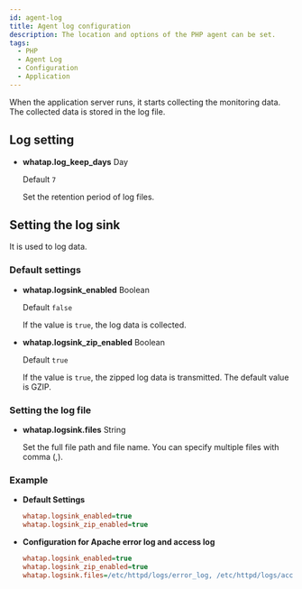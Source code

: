 ```yaml
---
id: agent-log
title: Agent log configuration
description: The location and options of the PHP agent can be set.
tags:
  - PHP
  - Agent Log
  - Configuration
  - Application
---
```


When the application server runs, it starts collecting the monitoring data. The collected data is stored in the log file. 

## Log setting

- **whatap.log_keep_days** <span class='type'>Day</span>

  Default `7`

  Set the retention period of log files.

## Setting the log sink

It is used to log data.

### Default settings

- **whatap.logsink_enabled** <span class='type'>Boolean</span>

  Default `false`

  If the value is `true`, the log data is collected.

- **whatap.logsink_zip_enabled** <span class='type'>Boolean</span>

  Default `true`

  If the value is `true`, the zipped log data is transmitted. The default value is GZIP.

### Setting the log file

- **whatap.logsink.files** <span class='type'>String</span>

  Set the full file path and file name. You can specify multiple files with comma (,). 

### Example

- **Default Settings**

  ```ini title='whatap.ini'
  whatap.logsink_enabled=true
  whatap.logsink_zip_enabled=true
  ```

- **Configuration for Apache error log and access log**

  ```ini title='whatap.ini'
  whatap.logsink_enabled=true
  whatap.logsink_zip_enabled=true
  whatap.logsink.files=/etc/httpd/logs/error_log, /etc/httpd/logs/access_log
  ```

